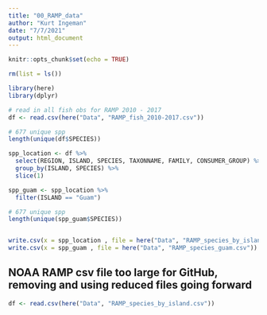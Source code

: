 ```yaml
---
title: "00_RAMP_data"
author: "Kurt Ingeman"
date: "7/7/2021"
output: html_document
---
```


```r
knitr::opts_chunk$set(echo = TRUE)
```

```r

rm(list = ls())

library(here)
library(dplyr)
```


```r
# read in all fish obs for RAMP 2010 - 2017
df <- read.csv(here("Data", "RAMP_fish_2010-2017.csv"))

# 677 unique spp
length(unique(df$SPECIES))

spp_location <- df %>% 
  select(REGION, ISLAND, SPECIES, TAXONNAME, FAMILY, CONSUMER_GROUP) %>% 
  group_by(ISLAND, SPECIES) %>%
  slice(1)

spp_guam <- spp_location %>% 
  filter(ISLAND == "Guam")

# 677 unique spp
length(unique(spp_guam$SPECIES))


write.csv(x = spp_location , file = here("Data", "RAMP_species_by_island.csv"))
write.csv(x = spp_guam , file = here("Data", "RAMP_species_guam.csv"))
```

## NOAA RAMP csv file too large for GitHub, removing and using reduced files going forward

```r
df <- read.csv(here("Data", "RAMP_species_by_island.csv"))

```

